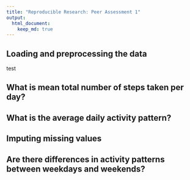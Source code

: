```yaml
---
title: "Reproducible Research: Peer Assessment 1"
output: 
  html_document:
    keep_md: true
---
```



## Loading and preprocessing the data

test

## What is mean total number of steps taken per day?



## What is the average daily activity pattern?



## Imputing missing values



## Are there differences in activity patterns between weekdays and weekends?
